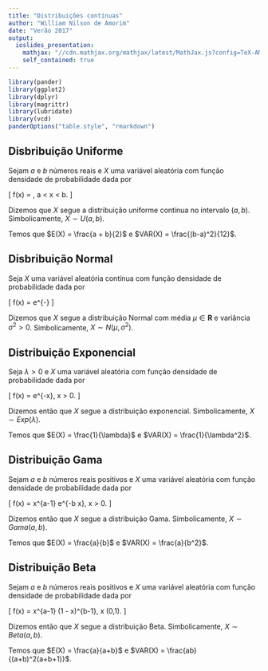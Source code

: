 ```yaml
---
title: "Distribuições contínuas"
author: "William Nilson de Amorim"
date: "Verão 2017"
output: 
  ioslides_presentation:
    mathjax: "//cdn.mathjax.org/mathjax/latest/MathJax.js?config=TeX-AMS-MML_HTMLorMML"
    self_contained: true
---
```


```r
library(pander)
library(ggplot2)
library(dplyr)
library(magrittr)
library(lubridate)
library(vcd)
panderOptions("table.style", "rmarkdown")
```

## Disbribuição Uniforme

Sejam $a$ e $b$ números reais e $X$ uma variável aleatória com função densidade de probabilidade dada por

\[
f(x) = \frac{1}{b-a}, \quad a < x < b.
\]

Dizemos que $X$ segue a distribuição uniforme contínua no intervalo $(a,b)$. Simbolicamente, $X \sim U(a,b)$. 

Temos que $E(X) = \frac{a + b}{2}$ e $VAR(X) = \frac{(b-a)^2}{12}$.

## Disbribuição Normal

Seja $X$ uma variável aleatória contínua com função densidade de probabilidade dada por

\[
f(x) = \frac{1}{\sqrt{2\pi}\sigma}e^{-\frac{(x - \mu)^2}{2\sigma^2}}
\]

Dizemos que $X$ segue a distribuição Normal com média $\mu \in \mathbf{R}$ e variância $\sigma^2 > 0$. Simbolicamente, $X \sim N(\mu, \sigma^2)$.

## Distribuição Exponencial

Seja $\lambda > 0$ e $X$ uma variável aleatória com função densidade de probabilidade dada por

\[
f(x) = \lambda e^{-\lambda x}, \quad x > 0.
\]

Dizemos então que $X$ segue a distribuição exponencial. Simbolicamente, $X \sim Exp(\lambda)$. 

Temos que $E(X) = \frac{1}{\lambda}$ e $VAR(X) = \frac{1}{\lambda^2}$.

## Distribuição Gama

Sejam $a$ e $b$ números reais positivos e $X$ uma variável aleatória com função densidade de probabilidade dada por

\[
f(x) = \frac{b^a}{\Gamma (a)} x^{a-1} e^{-b x}, \quad x > 0.
\]

Dizemos então que $X$ segue a distribuição Gama. Simbolicamente, $X \sim Gama(a, b)$. 

Temos que $E(X) = \frac{a}{b}$ e $VAR(X) = \frac{a}{b^2}$.

## Distribuição Beta

Sejam $a$ e $b$ números reais positivos e $X$ uma variável aleatória com função densidade de probabilidade dada por

\[
f(x) = \frac{\Gamma (a + b)}{\Gamma (a)\Gamma (b)} x^{a-1} (1 - x)^{b-1}, \quad x \in (0,1).
\]

Dizemos então que $X$ segue a distribuição Beta. Simbolicamente, $X \sim Beta(a, b)$. 

Temos que $E(X) = \frac{a}{a+b}$ e $VAR(X) = \frac{ab}{(a+b)^2(a+b+1)}$.


